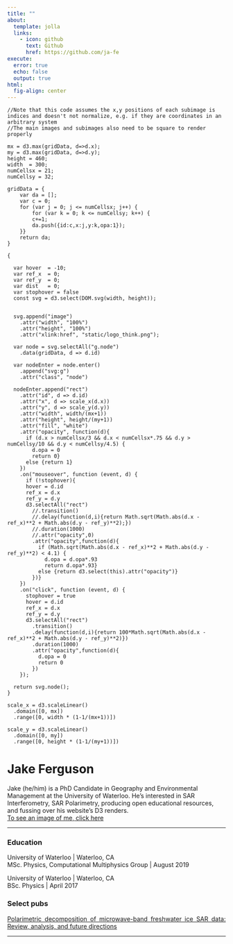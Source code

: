 ```yaml
---
title: ""
about:
  template: jolla
  links:
    - icon: github
      text: Github
      href: https://github.com/ja-fe
execute:
  error: true
  echo: false
  output: true
html:
  fig-align: center
---
```


```ojs
//Note that this code assumes the x,y positions of each subimage is indices and doesn't not normalize, e.g. if they are coordinates in an arbitrary system
//The main images and subimages also need to be square to render properly

mx = d3.max(gridData, d=>d.x);
my = d3.max(gridData, d=>d.y);
height = 460;
width  = 300;
numCellsx = 21;
numCellsy = 32;

gridData = {
    var da = [];
    var c = 0;
    for (var j = 0; j <= numCellsx; j++) {
        for (var k = 0; k <= numCellsy; k++) {
        c+=1;
        da.push({id:c,x:j,y:k,opa:1});
    }}
    return da;
}

{

  var hover  = -10;
  var ref_x  = 0;
  var ref_y  = 0;
  var dist   = 0;
  var stophover = false
  const svg = d3.select(DOM.svg(width, height));


  svg.append("image")
    .attr("width", "100%")
    .attr("height", "100%")
    .attr("xlink:href", "static/logo_think.png");

  var node = svg.selectAll("g.node")
    .data(gridData, d => d.id)
    
  var nodeEnter = node.enter()
    .append("svg:g")
    .attr("class", "node")

  nodeEnter.append("rect")
    .attr("id", d => d.id)
    .attr("x", d => scale_x(d.x))
    .attr("y", d => scale_y(d.y))
    .attr("width", width/(mx+1))
    .attr("height", height/(my+1))
    .attr("fill", "white")
    .attr("opacity", function(d){
      if (d.x > numCellsx/3 && d.x < numCellsx*.75 && d.y > numCellsy/10 && d.y < numCellsy/4.5) {
        d.opa = 0
        return 0}
      else {return 1}
    })
    .on("mouseover", function (event, d) {
      if (!stophover){
      hover = d.id
      ref_x = d.x
      ref_y = d.y
      d3.selectAll("rect")
        //.transition()
        //.delay(function(d,i){return Math.sqrt(Math.abs(d.x - ref_x)**2 + Math.abs(d.y - ref_y)**2);})
        //.duration(1000)
        //.attr("opacity",0)
        .attr("opacity",function(d){
          if (Math.sqrt(Math.abs(d.x - ref_x)**2 + Math.abs(d.y - ref_y)**2) < 4.1) {
            d.opa = d.opa*.93
            return d.opa*.93}
          else {return d3.select(this).attr("opacity")}
        })}
    })
    .on("click", function (event, d) {
      stophover = true
      hover = d.id
      ref_x = d.x
      ref_y = d.y
      d3.selectAll("rect")
        .transition()
        .delay(function(d,i){return 100*Math.sqrt(Math.abs(d.x - ref_x)**2 + Math.abs(d.y - ref_y)**2)})
        .duration(1000)
        .attr("opacity",function(d){
          d.opa = 0
          return 0
        })
    });

  return svg.node();
}
```

```ojs
scale_x = d3.scaleLinear()
  .domain([0, mx])
  .range([0, width * (1-1/(mx+1))])
```

```ojs
scale_y = d3.scaleLinear()
  .domain([0, my])
  .range([0, height * (1-1/(my+1))])
```

# Jake Ferguson

Jake (he/him) is a PhD Candidate in Geography and Environmental Management at the University of Waterloo. He's interested in SAR Interferometry, SAR Polarimetry, producing open educational resources, and fussing over his website's D3 renders.\
[To see an image of me, click here](https://www.google.com/search?channel=fs&client=ubuntu&q=the+importance+of+blind+hiring+practices)

---

<div style="text-align: justify"> 
### Education
University of Waterloo | Waterloo, CA \
MSc. Physics, Computational Multiphysics Group | August 2019

University of Waterloo | Waterloo, CA \
BSc. Physics | April 2017

### Select pubs
[Polarimetric decomposition of microwave-band freshwater ice SAR data: Review, analysis, and future directions](https://doi.org/10.1016/j.rse.2022.113176)
</div>

---